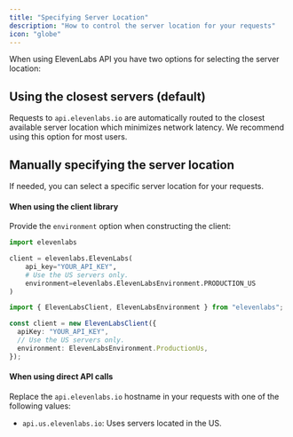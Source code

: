 ```yaml
---
title: "Specifying Server Location"
description: "How to control the server location for your requests"
icon: "globe"
---
```


When using ElevenLabs API you have two options for selecting the server location:

## Using the closest servers (default)

Requests to `api.elevenlabs.io` are automatically routed to the closest available server location which minimizes network latency. We recommend using this option for most users.

## Manually specifying the server location

If needed, you can select a specific server location for your requests.

#### When using the client library

Provide the `environment` option when constructing the client:

<CodeGroup>

```python Python
import elevenlabs

client = elevenlabs.ElevenLabs(
    api_key="YOUR_API_KEY",
    # Use the US servers only.
    environment=elevenlabs.ElevenLabsEnvironment.PRODUCTION_US
)
```

```typescript TypeScript
import { ElevenLabsClient, ElevenLabsEnvironment } from "elevenlabs";

const client = new ElevenLabsClient({
  apiKey: "YOUR_API_KEY",
  // Use the US servers only.
  environment: ElevenLabsEnvironment.ProductionUs,
});
```

</CodeGroup>

#### When using direct API calls

Replace the `api.elevenlabs.io` hostname in your requests with one of the following values:

- `api.us.elevenlabs.io`: Uses servers located in the US.

